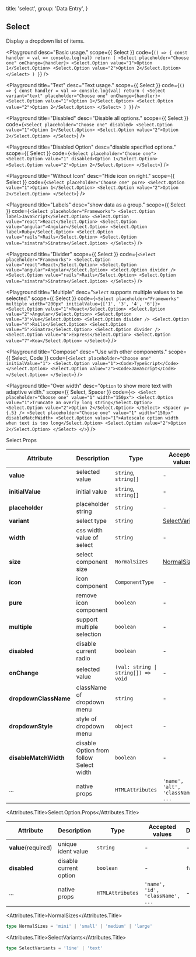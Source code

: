 
  title: 'select',
  group: 'Data Entry',
}

## Select

Display a dropdown list of items.

<Playground
  desc="Basic usage."
  scope={{ Select }}
  code={`
() => {
  const handler = val => console.log(val)
  return (
    <Select placeholder="Choose one" onChange={handler}>
      <Select.Option value="1">Option 1</Select.Option>
      <Select.Option value="2">Option 2</Select.Option>
    </Select>
  )
}
`}
/>

<Playground
  title="Text"
  desc="Text usage."
  scope={{ Select }}
  code={`
() => {
  const handler = val => console.log(val)
  return (
    <Select variant="text" placeholder="Choose one" onChange={handler}>
      <Select.Option value="1">Option 1</Select.Option>
      <Select.Option value="2">Option 2</Select.Option>
    </Select>
  )
}
`}
/>

<Playground
  title="Disabled"
  desc="Disable all options."
  scope={{ Select }}
  code={`
<Select placeholder="Choose one" disabled>
  <Select.Option value="1">Option 1</Select.Option>
  <Select.Option value="2">Option 2</Select.Option>
</Select>
`}
/>

<Playground
  title="Disabled Option"
  desc="disable specified options."
  scope={{ Select }}
  code={`
<Select placeholder="Choose one">
  <Select.Option value="1" disabled>Option 1</Select.Option>
  <Select.Option value="2">Option 2</Select.Option>
</Select>
`}
/>

<Playground
  title="Without Icon"
  desc="Hide icon on right."
  scope={{ Select }}
  code={`
<Select placeholder="Choose one" pure>
  <Select.Option value="1">Option 1</Select.Option>
  <Select.Option value="2">Option 2</Select.Option>
</Select>
`}
/>

<Playground
  title="Labels"
  desc="show data as a group."
  scope={{ Select }}
  code={`
<Select placeholder="Frameworks">
  <Select.Option label>JavaScript</Select.Option>
  <Select.Option value="react">React</Select.Option>
  <Select.Option value="angular">Angular</Select.Option>
  <Select.Option label>Ruby</Select.Option>
  <Select.Option value="rails">Rails</Select.Option>
  <Select.Option value="sinatra">Sinatra</Select.Option>
</Select>
`}
/>

<Playground
  title="Divider"
  scope={{ Select }}
  code={`
<Select placeholder="Frameworks">
  <Select.Option value="react">React</Select.Option>
  <Select.Option value="angular">Angular</Select.Option>
  <Select.Option divider />
  <Select.Option value="rails">Rails</Select.Option>
  <Select.Option value="sinatra">Sinatra</Select.Option>
</Select>
`}
/>

<Playground
  title="Multiple"
  desc="`Select` supports multiple values to be selected."
  scope={{ Select }}
  code={`
<Select placeholder="Frameworks" multiple width="200px" initialValue={['1', '3', '4', '6']}>
  <Select.Option value="1">React</Select.Option>
  <Select.Option value="2">Angular</Select.Option>
  <Select.Option value="3">Vue</Select.Option>
  <Select.Option divider />
  <Select.Option value="4">Rails</Select.Option>
  <Select.Option value="5">Sinatra</Select.Option>
  <Select.Option divider />
  <Select.Option value="6">Express</Select.Option>
  <Select.Option value="7">Koa</Select.Option>
</Select>
`}
/>

<Playground
  title="Compose"
  desc="Use with other components."
  scope={{ Select, Code }}
  code={`
<Select placeholder="Choose one" initialValue="1">
  <Select.Option value="1"><Code>TypeScript</Code></Select.Option>
  <Select.Option value="2"><Code>JavaScript</Code></Select.Option>
</Select>
`}
/>

<Playground
  title="Over width"
  desc="`Option` to show more text with adaptive width."
  scope={{ Select, Spacer }}
  code={`
<>
  <Select placeholder="Choose one" value="1" width="150px">
    <Select.Option value="1">Truncate an overly long string</Select.Option>
    <Select.Option value="2">Option 2</Select.Option>
  </Select>
  <Spacer y={.5} />
  <Select placeholder="Choose one" value="1" width="150px" disableMatchWidth>
    <Select.Option value="1">Autoscale option width when text is too long</Select.Option>
    <Select.Option value="2">Option 2</Select.Option>
  </Select>
</>
`}
/>

<Attributes edit="/pages/en-us/components/select.mdx">
<Attributes.Title>Select.Props</Attributes.Title>

| Attribute             | Description                             | Type                                                | Accepted values                   | Default         |
| --------------------- | --------------------------------------- | --------------------------------------------------- | --------------------------------- | --------------- |
| **value**             | selected value                          | `string`, `string[]`                                | -                                 | -               |
| **initialValue**      | initial value                           | `string`, `string[]`                                | -                                 | -               |
| **placeholder**       | placeholder string                      | `string`                                            | -                                 | -               |
| **variant**           | select type                             | `string`                                            | [SelectVariants](#selectvariants) | `line`          |
| **width**             | css width value of select               | `string`                                            | -                                 | `initial`       |
| **size**              | select component size                   | `NormalSizes`                                       | [NormalSizes](#normalsizes)       | `medium`        |
| **icon**              | icon component                          | `ComponentType`                                     | -                                 | `SVG Component` |
| **pure**              | remove icon component                   | `boolean`                                           | -                                 | `false`         |
| **multiple**          | support multiple selection              | `boolean`                                           | -                                 | `false`         |
| **disabled**          | disable current radio                   | `boolean`                                           | -                                 | `false`         |
| **onChange**          | selected value                          | <Code>(val: string &#124; string[]) => void </Code> | -                                 | -               |
| **dropdownClassName** | className of dropdown menu              | `string`                                            | -                                 | -               |
| **dropdownStyle**     | style of dropdown menu                  | `object`                                            | -                                 | -               |
| **disableMatchWidth** | disable Option from follow Select width | `boolean`                                           | -                                 | `false`         |
| ...                   | native props                            | `HTMLAttributes`                                    | `'name', 'alt', 'className', ...` | -               |

<Attributes.Title>Select.Option.Props</Attributes.Title>

| Attribute           | Description            | Type             | Accepted values                  | Default |
| ------------------- | ---------------------- | ---------------- | -------------------------------- | ------- |
| **value**(required) | unique ident value     | `string`         | -                                | -       |
| **disabled**        | disable current option | `boolean`        | -                                | `false` |
| ...                 | native props           | `HTMLAttributes` | `'name', 'id', 'className', ...` | -       |

<Attributes.Title>NormalSizes</Attributes.Title>

```ts
type NormalSizes = 'mini' | 'small' | 'medium' | 'large'
```

<Attributes.Title>SelectVariants</Attributes.Title>

```ts
type SelectVariants = 'line' | 'text'
```

</Attributes>

